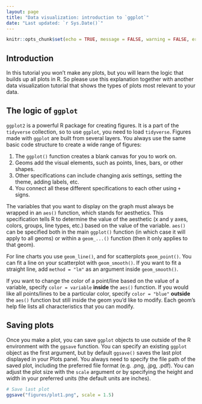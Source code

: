 ```yaml
---
layout: page
title: "Data visualization: introduction to `ggplot`"
date: "Last updated: `r Sys.Date()`"
---
```


```r
knitr::opts_chunk$set(echo = TRUE, message = FALSE, warning = FALSE, error = FALSE)
```

## Introduction

In this tutorial you won't make any plots, but you will learn the logic that builds up all plots in R. So please use this explanation together with another data visualization tutorial that shows the types of plots most relevant to your data.

## The logic of `ggplot`

`ggplot2` is a powerful R package for creating figures. It is a part of the `tidyverse` collection, so to use `ggplot`, you need to load `tidyverse`. Figures made with `ggplot` are built from several layers. You always use the same basic code structure to create a wide range of figures:

1.  The `ggplot()` function creates a blank canvas for you to work on.
2.  Geoms add the visual elements, such as points, lines, bars, or other shapes.
3.  Other specifications can include changing axis settings, setting the theme, adding labels, etc.
4.  You connect all these different specifications to each other using `+` signs.

The variables that you want to display on the graph must always be wrapped in an `aes()` function, which stands for aesthetics. This specification tells R to determine the value of the aesthetic (x and y axes, colors, groups, line types, etc.) based on the value of the variable. `aes()` can be specified both in the main `ggplot()` function (in which case it will apply to all geoms) or within a `geom_...()` function (then it only applies to that geom).

For line charts you use `geom_line()`, and for scatterplots `geom_point()`. You can fit a line on your scatterplot with `geom_smooth()`. If you want to fit a straight line, add `method = "lm"` as an argument inside `geom_smooth()`.

If you want to change the color of a point/line based on the value of a variable, specify `color = variable` **inside** the `aes()` function. If you would like all points/lines to be a particular color, specify `color = "blue"` **outside** the `aes()` function but still inside the geom you'd like to modify. Each geom's help file lists all characteristics that you can modify.

## Saving plots

Once you make a plot, you can save `ggplot` objects to use outside of the R environment with the `ggsave` function. You can specify an existing `ggplot` object as the first argument, but by default `ggsave()` saves the last plot displayed in your Plots panel. You always need to specify the file path of the saved plot, including the preferred file format (e.g. .png, .jpg, .pdf). You can adjust the plot size with the `scale` argument or by specifying the height and width in your preferred units (the default units are inches).

```r
# Save last plot
ggsave("figures/plot1.png", scale = 1.5)
```
